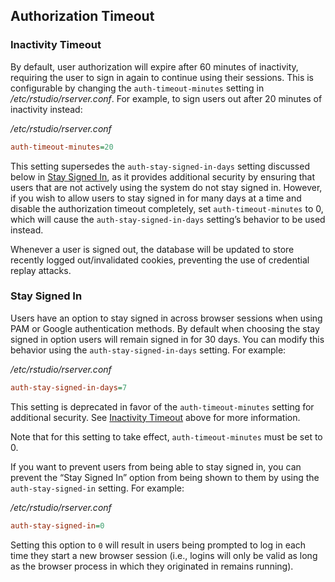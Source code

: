 ## Authorization Timeout

### Inactivity Timeout

By default, user authorization will expire after 60 minutes of inactivity, requiring the user to sign in again to continue using their sessions. This is configurable by changing the `auth-timeout-minutes` setting in */etc/rstudio/rserver.conf*. For example, to sign users out after 20 minutes of inactivity instead:

*/etc/rstudio/rserver.conf*

```ini
auth-timeout-minutes=20
```

This setting supersedes the `auth-stay-signed-in-days` setting discussed below in [Stay Signed In], as it provides additional security by ensuring that users that are not actively using the system do not stay signed in. However, if you wish to allow users to stay signed in for many days at a time and disable the authorization timeout completely, set `auth-timeout-minutes` to 0, which will cause the `auth-stay-signed-in-days` setting's behavior to be used instead.

Whenever a user is signed out, the database will be updated to store recently logged out/invalidated cookies, preventing the use of credential replay attacks.

### Stay Signed In

Users have an option to stay signed in across browser sessions when using PAM or Google authentication methods. By default when choosing the stay signed in option users will remain signed in for 30 days. You can modify this behavior using the `auth-stay-signed-in-days` setting. For example:

*/etc/rstudio/rserver.conf*

```ini
auth-stay-signed-in-days=7
```

::: {.callout-warning}
This setting is deprecated in favor of the `auth-timeout-minutes` setting for additional security. See [Inactivity Timeout] above for more information.
:::

Note that for this setting to take effect, `auth-timeout-minutes` must be set to 0.

If you want to prevent users from being able to stay signed in, you can prevent the "Stay Signed In" option from being shown to them by using the `auth-stay-signed-in` setting. For example:

*/etc/rstudio/rserver.conf*

```ini
auth-stay-signed-in=0
```

Setting this option to `0` will result in users being prompted to log in each time they start a new browser session (i.e., logins will only be valid as long as the browser process in which they originated in remains running).
